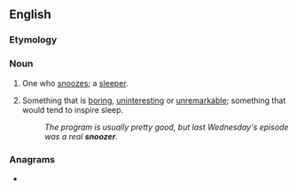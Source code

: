 ==English==

===Etymology===
{{suffix|en|snooze|er}}

===Noun===
{{en-noun}}

# One who [[snooze]]s; a [[sleeper]].
# {{lb|en|colloquial}} Something that is [[boring]], [[uninteresting]] or [[unremarkable]]; something that would tend to inspire sleep.
#: ''The program is usually pretty good, but last Wednesday's episode was a real '''snoozer'''.''

===Anagrams===
* {{anagrams|en|a=enoorsz|ozoners}}